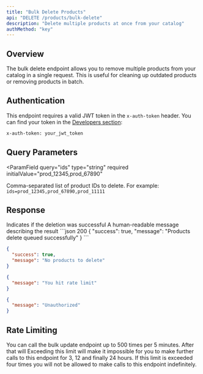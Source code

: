 ```yaml
---
title: "Bulk Delete Products"
api: "DELETE /products/bulk-delete"
description: "Delete multiple products at once from your catalog"
authMethod: "key"
---
```


## Overview

The bulk delete endpoint allows you to remove multiple products from your catalog in a single request. This is useful for cleaning up outdated products or removing products in batch.

## Authentication

This endpoint requires a valid JWT token in the `x-auth-token` header. You can find your token in the [Developers section](https://ai.textyess.com/developers):
```bash
x-auth-token: your_jwt_token
```

## Query Parameters

<ParamField
  query="ids"
  type="string"
  required
  initialValue="prod_12345,prod_67890"
>
  Comma-separated list of product IDs to delete. For example: `ids=prod_12345,prod_67890,prod_11111`
</ParamField>

## Response

<ResponseField name="success" type="boolean">
  Indicates if the deletion was successful
</ResponseField>

<ResponseField name="message" type="string">
  A human-readable message describing the result
</ResponseField>

<ResponseExample>
```json 200
{
  "success": true,
  "message": "Products delete queued successfully"
}
```

```json 200
{
  "success": true,
  "message": "No products to delete"
}
```

```json 400
{
  "message": "You hit rate limit"
}
```

```json 401
{
  "message": "Unauthorized"
}
```
</ResponseExample>

## Rate Limiting

You can call the bulk update endpoint up to 500 times per 5 minutes. 
After that will 
Exceeding this limit will make it impossible for you to make further calls to this endpoint for 3, 12 and finally 24 hours. If this limit is exceeded four times you will not be allowed to make calls to this endpoint indefinitely.
 